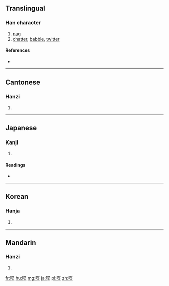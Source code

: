 ==Translingual==

===Han character===
{{Han char|rn=30|rad=口|as=09|sn=12|four=6409<sub>4</sub>|canj=口心廿木 (RPTD)}}

# [[nag]]
# [[chatter]], [[babble]], [[twitter]]

====References====
* {{Han ref|kx=0198.010|dkj=03917|dj=0419.120|hdz=10649.100|uh=558B|ud=21899|bh=B3E3|bd=46051}}

----

==Cantonese==

===Hanzi===
{{yue-hanzi|jyut=|y=dip6}}

# {{defn|Cantonese|sort=口09}}

----

==Japanese==

===Kanji===
{{ja-kanji|grade=|rs=口09}}

# {{defn|Japanese|sort=口09}}

====Readings====
* {{ja-readings|on=[[ちょう]] (chō), [[とう]] (tō)|kun=[[しゃべる]] (shaberu), [[ついばむ]] (tsuibamu)}}

----

==Korean==

===Hanja===
{{ko-hanja|hangeul=[[첩]], [[잡]]|rv=cheop, jap|mr=ch'ŏp, chap}}

# {{defn|Korean|sort=口09}}

----

==Mandarin==

===Hanzi===
{{cmn-hanzi|pin=[[dié]] ([[die2]])|wg=tieh<sup>2</sup>}}

# {{defn|Mandarin|sort=口09}}

[[fr:喋]]
[[hu:喋]]
[[mg:喋]]
[[ja:喋]]
[[pl:喋]]
[[zh:喋]]